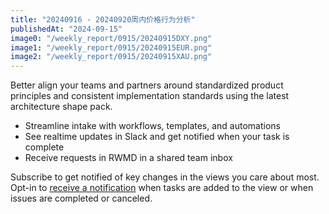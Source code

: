 ```yaml
---
title: "20240916 - 20240920周内价格行为分析"
publishedAt: "2024-09-15"
image0: "/weekly_report/0915/20240915DXY.png"
image1: "/weekly_report/0915/20240915EUR.png"
image2: "/weekly_report/0915/20240915XAU.png"
---
```


Better align your teams and partners around standardized product principles and consistent implementation standards using the latest architecture shape pack.

- Streamline intake with workflows, templates, and automations
- See realtime updates in Slack and get notified when your task is complete
- Receive requests in RWMD in a shared team inbox

Subscribe to get notified of key changes in the views you care about most. Opt-in to [receive a notification](#0) when tasks are added to the view or when issues are completed or canceled.
